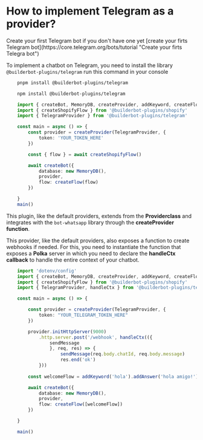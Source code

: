 # How to implement Telegram as a provider?

<Note>
Create your first Telegram bot if you don't have one yet [create your firts Telegram bot](https://core.telegram.org/bots/tutorial "Create your firts Telegra bot")
</Note>

To implement a chatbot on Telegram, you need to install the library `@builderbot-plugins/telegram` run this command in your console

<CodeGroup>

```bash {{ title: 'pnpm' }}
    pnpm install @builderbot-plugins/telegram
```
```bash {{ title: 'npm' }}
    npm install @builderbot-plugins/telegram
```
</CodeGroup>


```typescript
    import { createBot, MemoryDB, createProvider, addKeyword, createFlow, EVENTS } from '@bot-whatsapp/bot'
    import { createShopifyFlow } from '@builderbot-plugins/shopify'
    import { TelegramProvider } from '@builderbot-plugins/telegram'

    const main = async () => {
        const provider = createProvider(TelegramProvider, {
            token: 'YOUR_TOKEN_HERE'
        })

        const { flow } = await createShopifyFlow()

        await createBot({
            database: new MemoryDB(),
            provider,
            flow: createFlow(flow)
        })

    }
    main()
```

This plugin, like the default providers, extends from the __Providerclass__ and integrates with the `bot-whatsapp` library through the __createProvider function__.

This provider, like the default providers, also exposes a function to create webhooks if needed. For this, you need to instantiate the function that exposes a __Polka__ server in which you need to declare the __handleCtx callback__ to handle the entire context of your chatbot.

```typescript
    import 'dotenv/config'
    import { createBot, MemoryDB, createProvider, addKeyword, createFlow, EVENTS } from '@bot-whatsapp/bot'
    import { createShopifyFlow } from '@builderbot-plugins/shopify'
    import { TelegramProvider, handleCtx } from '@builderbot-plugins/telegram'

    const main = async () => {

        const provider = createProvider(TelegramProvider, {
            token: "YOUR_TELEGRAM_TOKEN_HERE"
        })

        provider.initHttpServer(9000)
            .http.server.post('/webhook', handleCtx(({
                sendMessage
                }, req, res) => {
                    sendMessage(req.body.chatId, req.body.message)
                    res.end('ok')
            }))
        
        const welcomeFlow = addKeyword('hola').addAnswer('hola amigo!')

        await createBot({
            database: new MemoryDB(),
            provider,
            flow: createFlow([welcomeFlow])
        })

    }

    main()
```